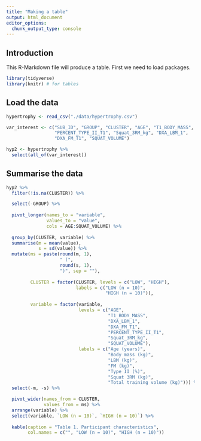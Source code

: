 ```yaml
---
title: "Making a table"
output: html_document
editor_options: 
  chunk_output_type: console
---
```


## Introduction
This R-Markdown file will produce a table. First we need to load packages.

```r

library(tidyverse)
library(knitr) # for tables

```


## Load the data

```r
hypertrophy <- read_csv("./data/hypertrophy.csv")

var_interest <- c("SUB_ID", "GROUP", "CLUSTER", "AGE", "T1_BODY_MASS",
                  "PERCENT_TYPE_II_T1", "Squat_3RM_kg", "DXA_LBM_1", 
                  "DXA_FM_T1", "SQUAT_VOLUME")

hyp2 <- hypertrophy %>%
  select(all_of(var_interest))


```

## Summarise the data

```r

hyp2 %>%
  filter(!is.na(CLUSTER)) %>%

  select(-GROUP) %>%
  
  pivot_longer(names_to = "variable", 
               values_to = "value", 
               cols = AGE:SQUAT_VOLUME) %>%
  
  group_by(CLUSTER, variable) %>%
  summarise(m = mean(value), 
            s = sd(value)) %>% 
  mutate(ms = paste(round(m, 1), 
                    " (", 
                    round(s, 1), 
                    ")", sep = ""),
         
         CLUSTER = factor(CLUSTER, levels = c("LOW", "HIGH"), 
                          labels = c("LOW (n = 10)", 
                                     "HIGH (n = 10)")),
         
         variable = factor(variable, 
                           levels = c("AGE", 
                                      "T1_BODY_MASS", 
                                      "DXA_LBM_1", 
                                      "DXA_FM_T1", 
                                      "PERCENT_TYPE_II_T1", 
                                      "Squat_3RM_kg", 
                                      "SQUAT_VOLUME"), 
                           labels = c("Age (years)", 
                                      "Body mass (kg)", 
                                      "LBM (kg)", 
                                      "FM (kg)", 
                                      "Type II (%)", 
                                      "Squat 3RM (kg)", 
                                      "Total training volume (kg)"))) %>%
  select(-m, -s) %>%

  pivot_wider(names_from = CLUSTER, 
              values_from = ms) %>%
  arrange(variable) %>%
  select(variable, `LOW (n = 10)`, `HIGH (n = 10)`) %>%
  
  kable(caption = "Table 1. Participant characteristics", 
        col.names = c("", "LOW (n = 10)", "HIGH (n = 10)"))


```







